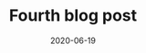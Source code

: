 ---
title: Fourth blog post
slug: fourth-blog-post
date: 2020-06-19
featureImage: plants.jpeg
excerpt: Lorem ipsum dolor sit amet, consectetur adipiscing elit, sed do eiusmod tempor incididunt ut labore et dolore magna aliqua. Auctor augue mauris augue neque gravida in. Facilisis sed odio morbi quis.
---